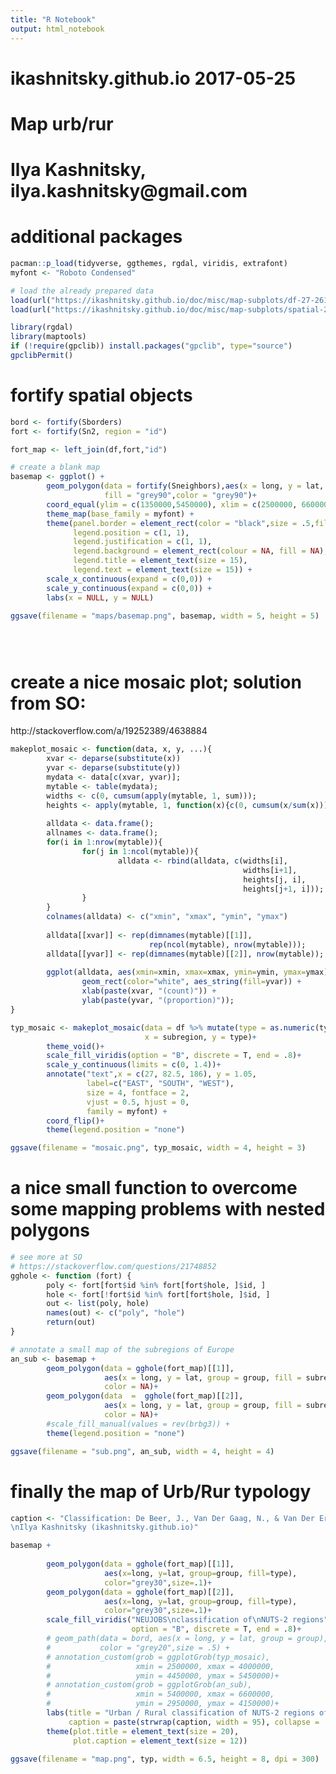 ```yaml
---
title: "R Notebook"
output: html_notebook
---
```


################################################################################
#                                                                                
# ikashnitsky.github.io 2017-05-25
# Map urb/rur
# Ilya Kashnitsky, ilya.kashnitsky@gmail.com
#                                                                                                    
################################################################################

# additional packages

```r
pacman::p_load(tidyverse, ggthemes, rgdal, viridis, extrafont)
myfont <- "Roboto Condensed"

# load the already prepared data
load(url("https://ikashnitsky.github.io/doc/misc/map-subplots/df-27-261-urb-rur.RData"))
load(url("https://ikashnitsky.github.io/doc/misc/map-subplots/spatial-27-261.RData"))

library(rgdal)
library(maptools)
if (!require(gpclib)) install.packages("gpclib", type="source")
gpclibPermit()
```

# fortify spatial objects

```r

bord <- fortify(Sborders)
fort <- fortify(Sn2, region = "id")

fort_map <- left_join(df,fort,"id")

# create a blank map
basemap <- ggplot() +
        geom_polygon(data = fortify(Sneighbors),aes(x = long, y = lat, group = group),
                     fill = "grey90",color = "grey90")+
        coord_equal(ylim = c(1350000,5450000), xlim = c(2500000, 6600000)) +
        theme_map(base_family = myfont) +
        theme(panel.border = element_rect(color = "black",size = .5,fill = NA),
              legend.position = c(1, 1),
              legend.justification = c(1, 1),
              legend.background = element_rect(colour = NA, fill = NA),
              legend.title = element_text(size = 15),
              legend.text = element_text(size = 15)) +
        scale_x_continuous(expand = c(0,0)) +
        scale_y_continuous(expand = c(0,0)) +
        labs(x = NULL, y = NULL)

ggsave(filename = "maps/basemap.png", basemap, width = 5, height = 5)





```

# create a nice mosaic plot; solution from SO:
http://stackoverflow.com/a/19252389/4638884

```r

makeplot_mosaic <- function(data, x, y, ...){
        xvar <- deparse(substitute(x))
        yvar <- deparse(substitute(y))
        mydata <- data[c(xvar, yvar)];
        mytable <- table(mydata);
        widths <- c(0, cumsum(apply(mytable, 1, sum)));
        heights <- apply(mytable, 1, function(x){c(0, cumsum(x/sum(x)))});
        
        alldata <- data.frame();
        allnames <- data.frame();
        for(i in 1:nrow(mytable)){
                for(j in 1:ncol(mytable)){
                        alldata <- rbind(alldata, c(widths[i], 
                                                    widths[i+1], 
                                                    heights[j, i], 
                                                    heights[j+1, i]));
                }
        }
        colnames(alldata) <- c("xmin", "xmax", "ymin", "ymax")
        
        alldata[[xvar]] <- rep(dimnames(mytable)[[1]], 
                               rep(ncol(mytable), nrow(mytable)));
        alldata[[yvar]] <- rep(dimnames(mytable)[[2]], nrow(mytable));
        
        ggplot(alldata, aes(xmin=xmin, xmax=xmax, ymin=ymin, ymax=ymax)) + 
                geom_rect(color="white", aes_string(fill=yvar)) +
                xlab(paste(xvar, "(count)")) + 
                ylab(paste(yvar, "(proportion)"));
}

typ_mosaic <- makeplot_mosaic(data = df %>% mutate(type = as.numeric(type)), 
                              x = subregion, y = type)+
        theme_void()+
        scale_fill_viridis(option = "B", discrete = T, end = .8)+
        scale_y_continuous(limits = c(0, 1.4))+
        annotate("text",x = c(27, 82.5, 186), y = 1.05, 
                 label=c("EAST", "SOUTH", "WEST"), 
                 size = 4, fontface = 2, 
                 vjust = 0.5, hjust = 0,
                 family = myfont) + 
        coord_flip()+
        theme(legend.position = "none")

ggsave(filename = "mosaic.png", typ_mosaic, width = 4, height = 3)
```

# a nice small function to overcome some mapping problems with nested polygons

```r
# see more at SO
# https://stackoverflow.com/questions/21748852
gghole <- function (fort) {
        poly <- fort[fort$id %in% fort[fort$hole, ]$id, ]
        hole <- fort[!fort$id %in% fort[fort$hole, ]$id, ]
        out <- list(poly, hole)
        names(out) <- c("poly", "hole")
        return(out)
}

# annotate a small map of the subregions of Europe
an_sub <- basemap +
        geom_polygon(data = gghole(fort_map)[[1]], 
                     aes(x = long, y = lat, group = group, fill = subregion),
                     color = NA)+
        geom_polygon(data  =  gghole(fort_map)[[2]], 
                     aes(x = long, y = lat, group = group, fill = subregion),
                     color = NA)+
        #scale_fill_manual(values = rev(brbg3)) +
        theme(legend.position = "none")

ggsave(filename = "sub.png", an_sub, width = 4, height = 4)

```

# finally the map of Urb/Rur typology


```r


caption <- "Classification: De Beer, J., Van Der Gaag, N., & Van Der Erf, R. (2014). New classification of urban and rural NUTS 2 regions in Europe. NIDI Working Papers, 2014/3. Retrieved from http://www.nidi.nl/shared/content/output/papers/nidi-wp-2014-03.pdf
\nIlya Kashnitsky (ikashnitsky.github.io)"

basemap + 
        
        geom_polygon(data = gghole(fort_map)[[1]], 
                     aes(x=long, y=lat, group=group, fill=type),
                     color="grey30",size=.1)+
        geom_polygon(data = gghole(fort_map)[[2]], 
                     aes(x=long, y=lat, group=group, fill=type),
                     color="grey30",size=.1)+
        scale_fill_viridis("NEUJOBS\nclassification of\nNUTS-2 regions", 
                           option = "B", discrete = T, end = .8)+
        # geom_path(data = bord, aes(x = long, y = lat, group = group),
        #           color = "grey20",size = .5) + 
        # annotation_custom(grob = ggplotGrob(typ_mosaic), 
        #                   xmin = 2500000, xmax = 4000000, 
        #                   ymin = 4450000, ymax = 5450000)+
        # annotation_custom(grob = ggplotGrob(an_sub), 
        #                   xmin = 5400000, xmax = 6600000, 
        #                   ymin = 2950000, ymax = 4150000)+
        labs(title = "Urban / Rural classification of NUTS-2 regions of Europe\n",
             caption = paste(strwrap(caption, width = 95), collapse = '\n'))+
        theme(plot.title = element_text(size = 20),
              plot.caption = element_text(size = 12))

ggsave(filename = "map.png", typ, width = 6.5, height = 8, dpi = 300)
```

